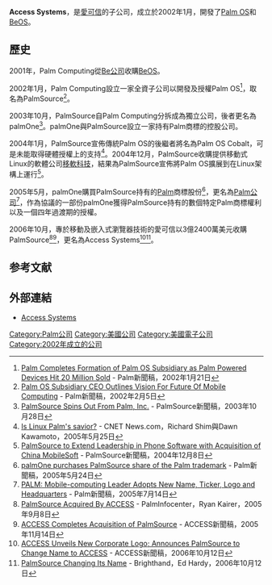 {{Infobox company
| name = Access Systems
| name_en = Access Systems
| logo = 
| logo_size = 
| logo_caption = 
| image = 
| image_size = 
| image_caption = 
| type = [[上市公司|上市公司]]
| trading_name = 
| native_name = 
| native_name_lang = 
| other_name = 
| traded_as = 
| ISIN = 
| local_code_name = 
| local_code = 
| fate = 
| predecessor = 
| successor = 
| foundation = {{Start date and age|df=yes|2002|1}}
| defunct = 
| location = {{USA}}[[愛荷華州|愛荷華州]]
| locations = 955 SE Olson Dr, Waukee, IA 50263
| area_served = 全球
| founder = 
| key_people = 
| industry = 
| products = 
| services = 
| revenue = 
| operating_income = 
| net_income = 
| aum = 
| assets = 
| equity = 
| owner = 
| num_employees = 
| num_employees_year = 
| parent = 
| divisions = 
| subsid = 
| homepage = {{URL|https://www.accesssystems.com/}}
| slogan = 
| capital = 
| market_value = 
| P/E_ratio = 
| earnings_per_share = 
| net_asset_value = 
| accounting_period = 
| major_shareholder = 
| footnotes = 
}}

'''Access Systems'''，是[[愛可信|愛可信]]的子公司，成立於2002年1月，開發了[[Palm_OS|Palm OS]]和[[BeOS|BeOS]]。

== 歷史 ==
2001年，Palm Computing從[[Be公司|Be公司]]收購[[BeOS|BeOS]]。

2002年1月，Palm Computing設立一家全資子公司以開發及授權Palm OS<ref>[https://archive.is/20120604150618/http://www.access-company.com/news/press/PalmSource/2002/012102.html Palm Completes Formation of Palm OS Subsidiary as Palm Powered Devices Hit 20 Million Sold] - Palm新聞稿，2002年1月21日</ref>，取名為PalmSource<ref>[https://archive.is/20120604233312/http://www.access-company.com/news/press/PalmSource/2002/020502_3.html Palm OS Subsidiary CEO Outlines Vision For Future Of Mobile Computing] - Palm新聞稿，2002年2月5日</ref>。

2003年10月，PalmSource自Palm Computing分拆成為獨立公司，後者更名為palmOne<ref>[https://archive.is/20120604150618/http://www.access-company.com/news/press/PalmSource/2003/102803_palmsourcespin.html PalmSource Spins Out From Palm, Inc.] - PalmSource新聞稿，2003年10月28日</ref>。palmOne與PalmSource設立一家持有Palm商標的控股公司。

2004年1月，PalmSource宣佈傳統Palm OS的後繼者將名為Palm OS Cobalt，可是未能取得硬體授權上的支持<ref>[https://archive.is/20120629021745/http://news.com.com/Is+Linux+Palms+savior/2100-1047_3-5719142.html Is Linux Palm's savior?] - CNET News.com，Richard Shim與Dawn Kawamoto，2005年5月25日</ref>。2004年12月，PalmSource收購提供移動式Linux的軟體公司[[移軟科技|移軟科技]]，結果為PalmSource宣佈將Palm OS擴展到在Linux架構上運行<ref>[https://archive.is/20120604150635/http://www.access-company.com/news/press/PalmSource/2004/120804_cms.html PalmSource to Extend Leadership in Phone Software with Acquisition of China MobileSoft] - PalmSource新聞稿，2004年12月8日</ref>。

2005年5月，palmOne購買PalmSource持有的[[Palm|Palm]]商標股份<ref>[http://www.palm.com/us/company/pr/2005/052405b.html palmOne purchases PalmSource share of the Palm trademark] {{Wayback|url=http://www.palm.com/us/company/pr/2005/052405b.html |date=20070312150626 }} - Palm新聞稿，2005年5月24日</ref>，更名為[[Palm公司|Palm公司]]<ref>[http://www.palm.com/us/company/pr/2005/071405.html PALM: Mobile-computing Leader Adopts New Name, Ticker, Logo and Headquarters] {{Wayback|url=http://www.palm.com/us/company/pr/2005/071405.html |date=20070312150617 }} - Palm新聞稿，2005年7月14日</ref>，作為協議的一部份palmOne獲得PalmSource持有的數個特定Palm商標權利以及一個四年過渡期的授權。

2006年10月，專於移動及嵌入式瀏覽器技術的愛可信以3億2400萬美元收購PalmSource<ref>[http://www.palminfocenter.com/view_story.asp?ID=8060 PalmSource Acquired By ACCESS] {{Wayback|url=http://www.palminfocenter.com/view_story.asp?ID=8060 |date=20140107212745 }} - PalmInfocenter，Ryan Kairer，2005年9月8日</ref><ref>[http://www.palmsource.com/press/2005/111405_access.html ACCESS Completes Acquisition of PalmSource] {{Wayback|url=http://www.palmsource.com/press/2005/111405_access.html |date=20070105165010 }} - ACCESS新聞稿，2005年11月14日</ref>，更名為Access Systems<ref>[https://web.archive.org/web/20061102083837/http://www.access-company.com/news/press/Current/101206_newlogo.html ACCESS Unveils New Corporate Logo; Announces PalmSource to Change Name to ACCESS] - ACCESS新聞稿，2006年10月12日</ref><ref>[http://www.brighthand.com/default.asp?newsID=12531 PalmSource Changing Its Name] {{Wayback|url=http://www.brighthand.com/default.asp?newsID=12531 |date=20131004215850 }} - Brighthand，Ed Hardy，2006年10月12日</ref>。

== 参考文献 ==
{{Reflist}}

== 外部連結 ==
*{{en}}[https://www.accesssystems.com/ Access Systems]{{Wayback|url=https://www.accesssystems.com/ |date=20180219031208 }}

[[Category:Palm公司|Category:Palm公司]]
[[Category:美國公司|Category:美國公司]]
[[Category:美國電子公司|Category:美國電子公司]]
[[Category:2002年成立的公司|Category:2002年成立的公司]]